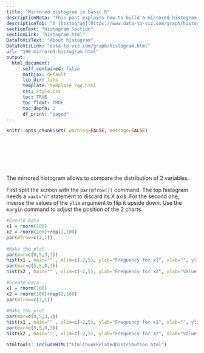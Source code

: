 ```yaml
---
title: "Mirrored histogram in basic R"
descriptionMeta: "This post explains how to build a mirrored histogram in Basic R."
descriptionTop: "A [histogram](https://www.data-to-viz.com/graph/histogram.html) displays the distribution of a numeric variable. This posts explains how to build a mirrored histogram in basic R, without any package. It allows to compare the distribution of 2 variables"
sectionText: "Histogram Section"
sectionLink: "histogram.html"
DataToVizText: "About histogram"
DataToVizLink: "data-to-viz.com/graph/histogram.html"
url: "190-mirrored-histogram.html"
output:
  html_document:
      self_contained: false    
      mathjax: default
      lib_dir: libs
      template: template_rgg.html
      css: style.css
      toc: TRUE
      toc_float: TRUE
      toc_depth: 2
      df_print: "paged"
---
```



```r
knitr::opts_chunk$set( warning=FALSE, message=FALSE)
```

<div class="container" style="padding-top: 80px">




<div class = "row">
  
<div class = "col-md-6  col-sm-12 align-self-center">

The mirrored histogram allows to compare the distribution of 2 variables.  

First split the screen with the `par(mfrow())` command. The top histogram needs a `xaxt="n"` statement to discard its X axis. For the second one, inverse the values of the `ylim` argument to flip it upside down. Use the `margin` command to adjust the position of the 2 charts.


</div>

  
<div class = "col-md-6  col-sm-12">

```r
#Create Data
x1 = rnorm(100)
x2 = rnorm(100)+rep(2,100)
par(mfrow=c(2,1))
 
#Make the plot
par(mar=c(0,5,3,3))
hist(x1 , main="" , xlim=c(-2,5), ylab="Frequency for x1", xlab="", ylim=c(0,25) , xaxt="n", las=1 , col="slateblue1", breaks=10)
par(mar=c(5,5,0,3))
hist(x2 , main="" , xlim=c(-2,5), ylab="Frequency for x2", xlab="Value of my variable", ylim=c(25,0) , las=1 , col="tomato3"  , breaks=10)
```
</div>
</div>


```r
#Create Data
x1 = rnorm(100)
x2 = rnorm(100)+rep(2,100)
par(mfrow=c(2,1))
 
#Make the plot
par(mar=c(0,5,3,3))
hist(x1 , main="" , xlim=c(-2,5), ylab="Frequency for x1", xlab="", ylim=c(0,25) , xaxt="n", las=1 , col="slateblue1", breaks=10)
par(mar=c(5,5,0,3))
hist(x2 , main="" , xlim=c(-2,5), ylab="Frequency for x2", xlab="Value of my variable", ylim=c(25,0) , las=1 , col="tomato3"  , breaks=10)
```


<!-- Close container -->
</div>




```r
htmltools::includeHTML("htmlChunkRelatedDistribution.html")
```







